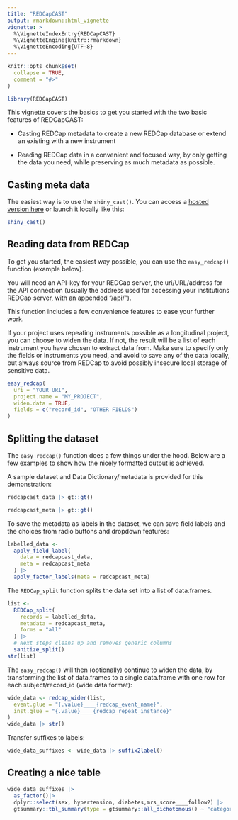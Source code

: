```yaml
---
title: "REDCapCAST"
output: rmarkdown::html_vignette
vignette: >
  %\VignetteIndexEntry{REDCapCAST}
  %\VignetteEngine{knitr::rmarkdown}
  %\VignetteEncoding{UTF-8}
---
```


```r
knitr::opts_chunk$set(
  collapse = TRUE,
  comment = "#>"
)
```

```r
library(REDCapCAST)
```

This vignette covers the basics to get you started with the two basic features of REDCapCAST:

-   Casting REDCap metadata to create a new REDCap database or extend an existing with a new instrument

-   Reading REDCap data in a convenient and focused way, by only getting the data you need, while preserving as much metadata as possible.

## Casting meta data

The easiest way is to use the `shiny_cast()`. You can access a [hosted version here](https://agdamsbo.shinyapps.io/redcapcast/) or launch it locally like this:

```r
shiny_cast()
```


## Reading data from REDCap

To get you started, the easiest way possible, you can use the `easy_redcap()` function (example below).

You will need an API-key for your REDCap server, the uri/URL/address for the API connection (usually the address used for accessing your institutions REDCap server, with an appended "/api/").

This function includes a few convenience features to ease your further work.

If your project uses repeating instruments possible as a longitudinal project, you can choose to widen the data. If not, the result will be a list of each instrument you have chosen to extract data from. Make sure to specify only the fields or instruments you need, and avoid to save any of the data locally, but always source from REDCap to avoid possibly insecure local storage of sensitive data.

```r
easy_redcap(
  uri = "YOUR URI",
  project.name = "MY_PROJECT",
  widen.data = TRUE,
  fields = c("record_id", "OTHER FIELDS")
)
```

## Splitting the dataset

The `easy_redcap()` function does a few things under the hood. Below are a few examples to show how the nicely formatted output is achieved.

A sample dataset and Data Dictionary/metadata is provided for this demonstration:

```r
redcapcast_data |> gt::gt()
```

```r
redcapcast_meta |> gt::gt()
```

To save the metadata as labels in the dataset, we can save field labels and the choices from radio buttons and dropdown features:

```r
labelled_data <-
  apply_field_label(
    data = redcapcast_data,
    meta = redcapcast_meta
  ) |>
  apply_factor_labels(meta = redcapcast_meta)
```

The `REDCap_split` function splits the data set into a list of data.frames.

```r
list <-
  REDCap_split(
    records = labelled_data,
    metadata = redcapcast_meta,
    forms = "all"
  ) |>
  # Next steps cleans up and removes generic columns
  sanitize_split()
str(list)
```

The `easy_redcap()` will then (optionally) continue to widen the data, by transforming the list of data.frames to a single data.frame with one row for each subject/record_id (wide data format):

```r
wide_data <- redcap_wider(list,
  event.glue = "{.value}____{redcap_event_name}",
  inst.glue = "{.value}____{redcap_repeat_instance}"
)
wide_data |> str()
```

Transfer suffixes to labels:

```r
wide_data_suffixes <- wide_data |> suffix2label()
```

## Creating a nice table

```r
wide_data_suffixes |> 
  as_factor()|>
  dplyr::select(sex, hypertension, diabetes,mrs_score____follow2) |>
  gtsummary::tbl_summary(type = gtsummary::all_dichotomous() ~ "categorical")
```
